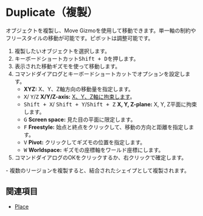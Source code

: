 
# Duplicate（複製）

<Reference shortcut="Shift + D" command="Duplicate" button="コマンドバー左" />

オブジェクトを複製し、Move Gizmoを使用して移動できます。単一軸の制約やフリースタイルの移動が可能です。ピボットは調整可能です。

1. 複製したいオブジェクトを選択します。
2. キーボードショートカット<kbd>Shift + D</kbd>を押します。
3. 表示された移動ギズモを使って移動します。
4. コマンドダイアログとキーボードショートカットでオプションを設定します。
   - **XYZ:** X、Y、Z軸方向の移動量を指定します。
   - <kbd>X</kbd>/ <kbd>Y</kbd>/<kbd>Z</kbd> **X/Y/Z-axis:** [X、Y、Z軸に拘束します](./sketching-essentials#constrain-to-an-axis)。
   - <kbd>Shift + X</kbd>/ <kbd>Shift + Y</kbd>/<kbd>Shift + Z</kbd> **X, Y, Z-plane:** X, Y, Z平面に拘束します。
   - <kbd>G</kbd> **Screen space:** 見た目の平面に限定します。
   - <kbd>F</kbd> **Freestyle:** 始点と終点をクリックして、移動の方向と距離を指定します。
   - <kbd>V</kbd> **Pivot:** クリックしてギズモの位置を指定します。
   - <kbd>W</kbd> **Worldspace:** ギズモの座標軸をワールド座標にします。
5. コマンドダイアログのOKをクリックするか、右クリックで確定します。

<Callout type="info">
   - 複数のリージョンを複製すると、結合されたシェイプとして複製されます。
</Callout>

## 関連項目
- [Place](./place)









